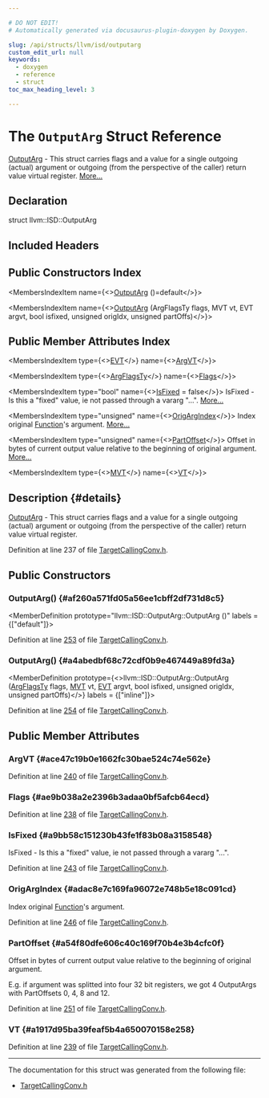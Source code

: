 ```yaml
---

# DO NOT EDIT!
# Automatically generated via docusaurus-plugin-doxygen by Doxygen.

slug: /api/structs/llvm/isd/outputarg
custom_edit_url: null
keywords:
  - doxygen
  - reference
  - struct
toc_max_heading_level: 3

---
```





# The `OutputArg` Struct Reference

<DoxygenPage pluginConfig={pluginConfig}>

<a href="/docs/api/structs/llvm/isd/outputarg">OutputArg</a> - This struct carries flags and a value for a single outgoing (actual) argument or outgoing (from the perspective of the caller) return value virtual register. <a href="#details">More...</a>

## Declaration

<CodeBlock>struct llvm::ISD::OutputArg</CodeBlock>

## Included Headers

<IncludesList>
<IncludesListItem
  filePath="llvm/CodeGen/TargetCallingConv.h"
  permalink="/docs/api/files/include/include/llvm/include/llvm/codegen/targetcallingconv-h"
  isLocal="true" />
</IncludesList>

## Public Constructors Index

<MembersIndex>

<MembersIndexItem
  name={<><a href="#af260a571fd05a56ee1cbff2df731d8c5">OutputArg</a> ()=default</>}>
</MembersIndexItem>

<MembersIndexItem
  name={<><a href="#a4abedbf68c72cdf0b9e467449a89fd3a">OutputArg</a> (ArgFlagsTy flags, MVT vt, EVT argvt, bool isfixed, unsigned origIdx, unsigned partOffs)</>}>
</MembersIndexItem>

</MembersIndex>

## Public Member Attributes Index

<MembersIndex>

<MembersIndexItem
  type={<><a href="/docs/api/structs/llvm/evt">EVT</a></>}
  name={<><a href="#ace47c19b0e1662fc30bae524c74e562e">ArgVT</a></>}>
</MembersIndexItem>

<MembersIndexItem
  type={<><a href="/docs/api/structs/llvm/isd/argflagsty">ArgFlagsTy</a></>}
  name={<><a href="#ae9b038a2e2396b3adaa0bf5afcb64ecd">Flags</a></>}>
</MembersIndexItem>

<MembersIndexItem
  type="bool"
  name={<><a href="#a9bb58c151230b43fe1f83b08a3158548">IsFixed</a> = false</>}>
IsFixed - Is this a &quot;fixed&quot; value, ie not passed through a vararg &quot;...&quot;. <a href="#a9bb58c151230b43fe1f83b08a3158548">More...</a>
</MembersIndexItem>

<MembersIndexItem
  type="unsigned"
  name={<><a href="#adac8e7c169fa96072e748b5e18c091cd">OrigArgIndex</a></>}>
Index original <a href="/docs/api/classes/llvm/function">Function</a>&#39;s argument. <a href="#adac8e7c169fa96072e748b5e18c091cd">More...</a>
</MembersIndexItem>

<MembersIndexItem
  type="unsigned"
  name={<><a href="#a54f80dfe606c40c169f70b4e3b4cfc0f">PartOffset</a></>}>
Offset in bytes of current output value relative to the beginning of original argument. <a href="#a54f80dfe606c40c169f70b4e3b4cfc0f">More...</a>
</MembersIndexItem>

<MembersIndexItem
  type={<><a href="/docs/api/classes/llvm/mvt">MVT</a></>}
  name={<><a href="#a1917d95ba39feaf5b4a650070158e258">VT</a></>}>
</MembersIndexItem>

</MembersIndex>

## Description {#details}

<a href="/docs/api/structs/llvm/isd/outputarg">OutputArg</a> - This struct carries flags and a value for a single outgoing (actual) argument or outgoing (from the perspective of the caller) return value virtual register.

Definition at line 237 of file <a href="/docs/api/files/include/include/llvm/include/llvm/codegen/targetcallingconv-h">TargetCallingConv.h</a>.

<SectionDefinition>

## Public Constructors

### OutputArg() {#af260a571fd05a56ee1cbff2df731d8c5}

<MemberDefinition
  prototype="llvm::ISD::OutputArg::OutputArg ()"
  labels = {["default"]}>

Definition at line <a href="/docs/api/files/include/include/llvm/include/llvm/codegen/targetcallingconv-h/#l00253">253</a> of file <a href="/docs/api/files/include/include/llvm/include/llvm/codegen/targetcallingconv-h">TargetCallingConv.h</a>.
</MemberDefinition>

### OutputArg() {#a4abedbf68c72cdf0b9e467449a89fd3a}

<MemberDefinition
  prototype={<>llvm::ISD::OutputArg::OutputArg (<a href="/docs/api/structs/llvm/isd/argflagsty">ArgFlagsTy</a> flags, <a href="/docs/api/classes/llvm/mvt">MVT</a> vt, <a href="/docs/api/structs/llvm/evt">EVT</a> argvt, bool isfixed, unsigned origIdx, unsigned partOffs)</>}
  labels = {["inline"]}>

Definition at line <a href="/docs/api/files/include/include/llvm/include/llvm/codegen/targetcallingconv-h/#l00254">254</a> of file <a href="/docs/api/files/include/include/llvm/include/llvm/codegen/targetcallingconv-h">TargetCallingConv.h</a>.
</MemberDefinition>

</SectionDefinition>

<SectionDefinition>

## Public Member Attributes

### ArgVT {#ace47c19b0e1662fc30bae524c74e562e}

<MemberDefinition
  prototype="EVT llvm::ISD::OutputArg::ArgVT">

Definition at line <a href="/docs/api/files/include/include/llvm/include/llvm/codegen/targetcallingconv-h/#l00240">240</a> of file <a href="/docs/api/files/include/include/llvm/include/llvm/codegen/targetcallingconv-h">TargetCallingConv.h</a>.
</MemberDefinition>

### Flags {#ae9b038a2e2396b3adaa0bf5afcb64ecd}

<MemberDefinition
  prototype="ArgFlagsTy llvm::ISD::OutputArg::Flags">

Definition at line <a href="/docs/api/files/include/include/llvm/include/llvm/codegen/targetcallingconv-h/#l00238">238</a> of file <a href="/docs/api/files/include/include/llvm/include/llvm/codegen/targetcallingconv-h">TargetCallingConv.h</a>.
</MemberDefinition>

### IsFixed {#a9bb58c151230b43fe1f83b08a3158548}

<MemberDefinition
  prototype="bool llvm::ISD::OutputArg::IsFixed = false">
IsFixed - Is this a &quot;fixed&quot; value, ie not passed through a vararg &quot;...&quot;.

Definition at line <a href="/docs/api/files/include/include/llvm/include/llvm/codegen/targetcallingconv-h/#l00243">243</a> of file <a href="/docs/api/files/include/include/llvm/include/llvm/codegen/targetcallingconv-h">TargetCallingConv.h</a>.
</MemberDefinition>

### OrigArgIndex {#adac8e7c169fa96072e748b5e18c091cd}

<MemberDefinition
  prototype="unsigned llvm::ISD::OutputArg::OrigArgIndex">
Index original <a href="/docs/api/classes/llvm/function">Function</a>&#39;s argument.

Definition at line <a href="/docs/api/files/include/include/llvm/include/llvm/codegen/targetcallingconv-h/#l00246">246</a> of file <a href="/docs/api/files/include/include/llvm/include/llvm/codegen/targetcallingconv-h">TargetCallingConv.h</a>.
</MemberDefinition>

### PartOffset {#a54f80dfe606c40c169f70b4e3b4cfc0f}

<MemberDefinition
  prototype="unsigned llvm::ISD::OutputArg::PartOffset">
Offset in bytes of current output value relative to the beginning of original argument.

E.g. if argument was splitted into four 32 bit registers, we got 4 OutputArgs with PartOffsets 0, 4, 8 and 12.

Definition at line <a href="/docs/api/files/include/include/llvm/include/llvm/codegen/targetcallingconv-h/#l00251">251</a> of file <a href="/docs/api/files/include/include/llvm/include/llvm/codegen/targetcallingconv-h">TargetCallingConv.h</a>.
</MemberDefinition>

### VT {#a1917d95ba39feaf5b4a650070158e258}

<MemberDefinition
  prototype="MVT llvm::ISD::OutputArg::VT">

Definition at line <a href="/docs/api/files/include/include/llvm/include/llvm/codegen/targetcallingconv-h/#l00239">239</a> of file <a href="/docs/api/files/include/include/llvm/include/llvm/codegen/targetcallingconv-h">TargetCallingConv.h</a>.
</MemberDefinition>

</SectionDefinition>

<hr/>

The documentation for this struct was generated from the following file:

<ul>
<li><a href="/docs/api/files/include/include/llvm/include/llvm/codegen/targetcallingconv-h">TargetCallingConv.h</a></li>
</ul>

</DoxygenPage>
